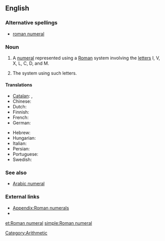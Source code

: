 ==English==

===Alternative spellings===
* [[roman numeral]] {{qualifier|US}}

===Noun===
{{en-noun|sg=[[Roman]] [[numeral]]}}

# A [[numeral]] represented using a [[Roman]] system involving the [[letter]]s I, V, X, L, C, D, and M.
# {{context|in the [[Roman numerals|plural]]}} The system using such letters.

====Translations====
{{trans-top|a numeral represented by letters}}
* [[Catalan]]: {{t|ca|xifra romana|f}}, {{t|ca|número romano|m}}
* Chinese: {{t|cmn|罗马数字|sc=Hani|xs=Mandarin}}
* Dutch: {{t|nl|Romeins cijfer|n}}
* Finnish: {{t+|fi|roomalainen}} {{t+|fi|numero}}
* French: {{t|fr|chiffre romain|m}}
* German: {{t|de|römische Ziffer|f}}
{{trans-mid}}
* Hebrew: {{t|he|ספרה רומית|f|tr=sifra romit|sc=Hebr}}
* Hungarian: {{t|hu|római szám}}
* Italian: {{t|it|numero romano|m}}
* Persian: {{t|fa|اعداد رومي|sc=fa-Arab|xs=Persian}}
* Portuguese: {{t|pt|número romano|m}}
* Swedish: {{t|sv|romersk siffra|c}}
{{trans-bottom}}

===See also===
* [[Arabic numeral]]

===External links===
* [[Appendix:Roman numerals]]
* {{pedia|Roman numerals}}

[[Category:Arithmetic]]
[[Category:Roman numerals| ]]

[[et:Roman numeral]]
[[simple:Roman numeral]]